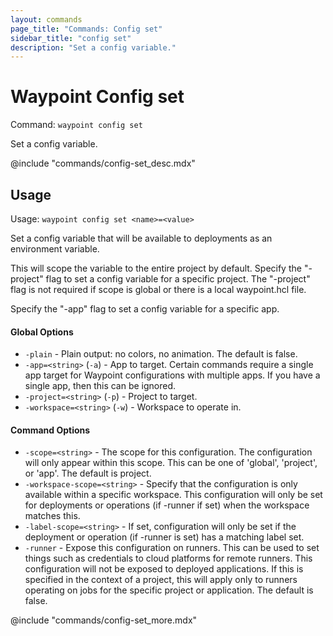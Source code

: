 ```yaml
---
layout: commands
page_title: "Commands: Config set"
sidebar_title: "config set"
description: "Set a config variable."
---
```


# Waypoint Config set

Command: `waypoint config set`

Set a config variable.

@include "commands/config-set_desc.mdx"

## Usage

Usage: `waypoint config set <name>=<value>`


  Set a config variable that will be available to deployments as an
  environment variable.

  This will scope the variable to the entire project by default.
  Specify the "-project" flag to set a config variable for a specific project.
  The "-project" flag is not required if scope is global or there is a local
  waypoint.hcl file.

  Specify the "-app" flag to set a config variable for a specific app.

#### Global Options

- `-plain` - Plain output: no colors, no animation. The default is false.
- `-app=<string>` (`-a`) - App to target. Certain commands require a single app target for Waypoint configurations with multiple apps. If you have a single app, then this can be ignored.
- `-project=<string>` (`-p`) - Project to target.
- `-workspace=<string>` (`-w`) - Workspace to operate in.

#### Command Options

- `-scope=<string>` - The scope for this configuration. The configuration will only appear within this scope. This can be one of 'global', 'project', or 'app'. The default is project.
- `-workspace-scope=<string>` - Specify that the configuration is only available within a specific workspace. This configuration will only be set for deployments or operations (if -runner if set) when the workspace matches this.
- `-label-scope=<string>` - If set, configuration will only be set if the deployment or operation (if -runner is set) has a matching label set.
- `-runner` - Expose this configuration on runners. This can be used to set things such as credentials to cloud platforms for remote runners. This configuration will not be exposed to deployed applications. If this is specified in the context of a project, this will apply only to runners operating on jobs for the specific project or application. The default is false.

@include "commands/config-set_more.mdx"
